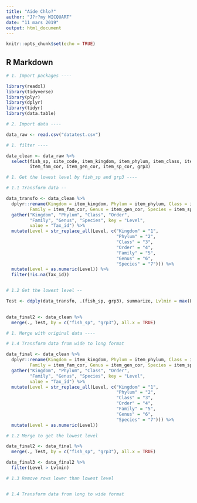 ```yaml
---
title: "Aide Chlo?"
author: "J?r?my WICQUART"
date: "11 mars 2019"
output: html_document
---
```


```r
knitr::opts_chunk$set(echo = TRUE)
```

## R Markdown

```r

# 1. Import packages ----

library(readxl)
library(tidyverse)
library(plyr)
library(dplyr)
library(tidyr)
library(data.table)

# 2. Import data ----

data_raw <- read.csv("datatest.csv")


```

```r

# 1. filter ----

data_clean <- data_raw %>% 
  select(fish_sp, site_code, item_kingdom, item_phylum, item_class, item_ord_cor, 
         item_fam_cor, item_gen_cor, item_sp_cor, grp3)

```

```r

# 1. Get the lowest level by fish_sp and grp3 ----

# 1.1 Transform data --

data_transfo <- data_clean %>% 
  dplyr::rename(Kingdom = item_kingdom, Phylum = item_phylum, Class = item_class, Order = item_ord_cor,
         Family = item_fam_cor, Genus = item_gen_cor, Species = item_sp_cor) %>% 
  gather("Kingdom", "Phylum", "Class", "Order",
         "Family", "Genus", "Species", key = "Level", 
         value = "Tax_id") %>% 
  mutate(Level = str_replace_all(Level, c("Kingdom" = "1", 
                                          "Phylum" = "2",
                                          "Class" = "3",
                                          "Order" = "4",
                                          "Family" = "5",
                                          "Genus" = "6",
                                          "Species" = "7"))) %>% 
  mutate(Level = as.numeric(Level)) %>% 
  filter(!is.na(Tax_id))


# 1.2 Get the lowest level --

Test <- ddply(data_transfo, .(fish_sp, grp3), summarize, Lvlmin = max(Level, na.rm = TRUE))
  
```


```r

data_final2 <- data_clean %>% 
  merge(., Test, by = c("fish_sp", "grp3"), all.x = TRUE)

```


```r

# 1. Merge with original data ----

# 1.4 Transform data from wide to long format

data_final <- data_clean %>% 
  dplyr::rename(Kingdom = item_kingdom, Phylum = item_phylum, Class = item_class, Order = item_ord_cor,
         Family = item_fam_cor, Genus = item_gen_cor, Species = item_sp_cor) %>% 
  gather("Kingdom", "Phylum", "Class", "Order",
         "Family", "Genus", "Species", key = "Level", 
         value = "Tax_id") %>% 
  mutate(Level = str_replace_all(Level, c("Kingdom" = "1", 
                                          "Phylum" = "2",
                                          "Class" = "3",
                                          "Order" = "4",
                                          "Family" = "5",
                                          "Genus" = "6",
                                          "Species" = "7"))) %>% 
  mutate(Level = as.numeric(Level))

# 1.2 Merge to get the lowest level

data_final2 <- data_final %>% 
  merge(., Test, by = c("fish_sp", "grp3"), all.x = TRUE)

data_final3 <- data_final2 %>% 
  filter(Level > Lvlmin)

# 1.3 Remove rows lower than lowest level


# 1.4 Transform data from long to wide format



```




